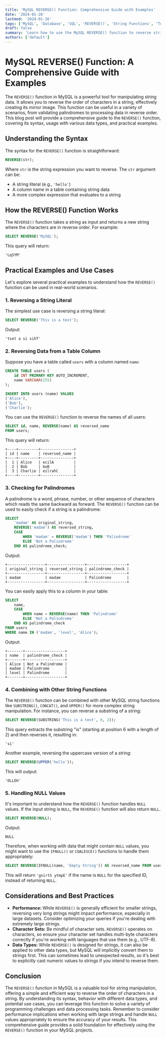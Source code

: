 ```yaml
---
title: 'MySQL REVERSE() Function: Comprehensive Guide with Examples'
date: '2024-01-26'
lastmod: '2024-01-26'
tags: ['MySQL', 'Database', 'SQL', 'REVERSE()', 'String Functions', 'Tutorial', 'Examples']
draft: false
summary: 'Learn how to use the MySQL REVERSE() function to reverse strings, with detailed examples and explanations of its behavior with different data types.'
authors: ['default']
---
```


# MySQL REVERSE() Function: A Comprehensive Guide with Examples

The `REVERSE()` function in MySQL is a powerful tool for manipulating string data. It allows you to reverse the order of characters in a string, effectively creating its mirror image. This function can be useful in a variety of scenarios, from validating palindromes to processing data in reverse order. This blog post will provide a comprehensive guide to the `REVERSE()` function, covering its syntax, usage with various data types, and practical examples.

## Understanding the Syntax

The syntax for the `REVERSE()` function is straightforward:

```sql
REVERSE(str);
```

Where `str` is the string expression you want to reverse. The `str` argument can be:

- A string literal (e.g., `'hello'`)
- A column name in a table containing string data
- A more complex expression that evaluates to a string

## How the REVERSE() Function Works

The `REVERSE()` function takes a string as input and returns a new string where the characters are in reverse order. For example:

```sql
SELECT REVERSE('MySQL');
```

This query will return:

```
'LqSYM'
```

## Practical Examples and Use Cases

Let's explore several practical examples to understand how the `REVERSE()` function can be used in real-world scenarios.

### 1. Reversing a String Literal

The simplest use case is reversing a string literal:

```sql
SELECT REVERSE('This is a test');
```

Output:

```
'tset a si sihT'
```

### 2. Reversing Data from a Table Column

Suppose you have a table called `users` with a column named `name`:

```sql
CREATE TABLE users (
    id INT PRIMARY KEY AUTO_INCREMENT,
    name VARCHAR(255)
);

INSERT INTO users (name) VALUES
('Alice'),
('Bob'),
('Charlie');
```

You can use the `REVERSE()` function to reverse the names of all users:

```sql
SELECT id, name, REVERSE(name) AS reversed_name
FROM users;
```

This query will return:

```
+----+---------+---------------+
| id | name    | reversed_name |
+----+---------+---------------+
|  1 | Alice   | ecilA         |
|  2 | Bob     | boB           |
|  3 | Charlie | eilrahC       |
+----+---------+---------------+
```

### 3. Checking for Palindromes

A palindrome is a word, phrase, number, or other sequence of characters which reads the same backward as forward. The `REVERSE()` function can be used to easily check if a string is a palindrome:

```sql
SELECT
    'madam' AS original_string,
    REVERSE('madam') AS reversed_string,
    CASE
        WHEN 'madam' = REVERSE('madam') THEN 'Palindrome'
        ELSE 'Not a Palindrome'
    END AS palindrome_check;
```

Output:

```
+-----------------+-----------------+------------------+
| original_string | reversed_string | palindrome_check |
+-----------------+-----------------+------------------+
| madam           | madam           | Palindrome       |
+-----------------+-----------------+------------------+
```

You can easily apply this to a column in your table:

```sql
SELECT
    name,
    CASE
        WHEN name = REVERSE(name) THEN 'Palindrome'
        ELSE 'Not a Palindrome'
    END AS palindrome_check
FROM users
WHERE name IN ('madam', 'level', 'Alice');
```

Output:

```
+-------+------------------+
| name  | palindrome_check |
+-------+------------------+
| Alice | Not a Palindrome |
| madam | Palindrome       |
| level | Palindrome       |
+-------+------------------+
```

### 4. Combining with Other String Functions

The `REVERSE()` function can be combined with other MySQL string functions like `SUBSTRING()`, `CONCAT()`, and `UPPER()` for more complex string manipulation. For instance, you can reverse a substring of a string:

```sql
SELECT REVERSE(SUBSTRING('This is a test', 6, 2));
```

This query extracts the substring "is" (starting at position 6 with a length of 2) and then reverses it, resulting in:

```
'si'
```

Another example, reversing the uppercase version of a string:

```sql
SELECT REVERSE(UPPER('hello'));
```

This will output:

```
'OLLEH'
```

### 5. Handling NULL Values

It's important to understand how the `REVERSE()` function handles `NULL` values. If the input string is `NULL`, the `REVERSE()` function will also return `NULL`.

```sql
SELECT REVERSE(NULL);
```

Output:

```
NULL
```

Therefore, when working with data that might contain `NULL` values, you might want to use the `IFNULL()` or `COALESCE()` functions to handle them appropriately:

```sql
SELECT REVERSE(IFNULL(name, 'Empty String')) AS reversed_name FROM users WHERE id = 4;  -- Assuming id 4 has a NULL name
```

This will return `'gnirtS ytmpE'` if the name is `NULL` for the specified ID, instead of returning `NULL`.

## Considerations and Best Practices

- **Performance:** While `REVERSE()` is generally efficient for smaller strings, reversing very long strings might impact performance, especially in large datasets. Consider optimizing your queries if you're dealing with extremely large strings.
- **Character Sets:** Be mindful of character sets. `REVERSE()` operates on characters, so ensure your character set handles multi-byte characters correctly if you're working with languages that use them (e.g., UTF-8).
- **Data Types:** While `REVERSE()` is designed for strings, it can also be applied to other data types, but MySQL will implicitly convert them to strings first. This can sometimes lead to unexpected results, so it's best to explicitly cast numeric values to strings if you intend to reverse them.

## Conclusion

The `REVERSE()` function in MySQL is a valuable tool for string manipulation, offering a simple and efficient way to reverse the order of characters in a string. By understanding its syntax, behavior with different data types, and potential use cases, you can leverage this function to solve a variety of programming challenges and data processing tasks. Remember to consider performance implications when working with large strings and handle `NULL` values appropriately to ensure the accuracy of your results. This comprehensive guide provides a solid foundation for effectively using the `REVERSE()` function in your MySQL projects.
